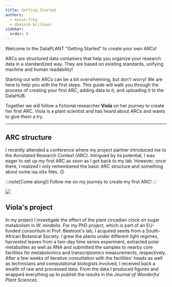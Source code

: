 ```yaml
---
title: Getting Started
authors:
  - kevin-frey
  - dominik-brilhaus
sidebar:
  order: 0
---
```



Welcome to the DataPLANT "Getting Started" to create your own ARCs!

ARCs are structured data containers that help you organize your research data in a standardized way. They are based on existing standards, unifying machine and human readability!

Starting out with ARCs can be a bit overwhelming, but don't worry! We are here to help you with the first steps. This guide will walk you through the process of creating your first ARC, adding data to it, and uploading it to the DataHUB.

Together we will follow a fictional researcher **Viola** on her journey to create her first ARC. Viola is a plant scientist and has heard about ARCs and wants to give them a try.

---

## ARC structure 

<ViolaSays>
I recently attended a conference where my project partner introduced me to the Annotated Research Context (ARC). Intrigued by its potential, I was eager to set up my first ARC as soon as I got back to my lab. However, once there, I realized I only remembered the basic ARC structure and something about some isa.xlsx files. 😕

:::note[Come along!]
Follow me on my journey to create my first ARC!
:::

</ViolaSays>

![](@images/start-here/arc-bag.svg)


## Viola's project

<ViolaSays>

In my project I investigate the effect of the plant circadian clock on sugar metabolism in *W. mirabilis*. For my PhD project, which is part of an EU-funded consortium in Prof. Beetroot's lab, I acquired seeds from a South-African Botanical Society. I grew the plants under different light regimes, harvested leaves from a two-day time series experiment, extracted polar metabolites as well as RNA and submitted the samples to nearby core facilities for metabolomics and transcriptomics measurements, respectively. After a few weeks of iterative consultation with the facilities' heads as well as technicians and computational biologists involved, I received back a wealth of raw and processed data. From the data I produced figures and wrapped everything up to publish the results in the *Journal of Wonderful Plant Sciences*.

</ViolaSays>
